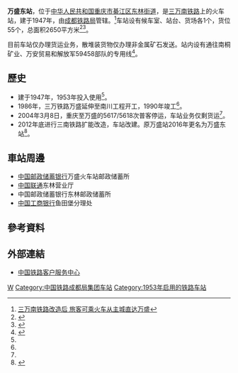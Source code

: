 {{otheruse|万盛站}}
{{Infobox China railway station
|车站名称 = 万盛东站
|图片 = 
|图片介绍 = 
|其他名称 = 东林火车站
|车站拼音 = Wansheng
|英文名称 = Wanshengdong Railway Station
|车站代码 = 47468<ref>{{cite book|title=中华人民共和国铁路车站代码（GB/T 10302-2010）|publisher=中国标准出版社|year=2010|isbn=155066140495|ignore-isbn-error=true|pages=37}}</ref>
|电报码 = WSW
|拼音码 = 
|车站位置 = [[重庆市|重庆市]][[綦江区|綦江区]][[东林街道|东林街道]]
|coordinates = {{Coord|28.945833|N|106.932629|E|format=dms|display=inline,title|type:railwaystation_region:CN}}
|归属 = [[中国铁路成都局集团|中国铁路成都局集团]]重庆车务段<ref name="cqtr-histo"/>{{rp|300}}
|线路 = [[三万南铁路|三万南铁路]]
|车站等级 = [[三等站_(中铁)|三等站]]
|former=万盛站（1953—2016年）
|月台数目 = 
|站台面 = 
|股道数目 = 
|坐标 = 
|网站 = 
}}
'''万盛东站'''，位于[[中华人民共和国|中华人民共和国]][[重庆市|重庆市]][[綦江区|綦江区]][[东林街道|东林街道]]，是[[三万南铁路|三万南铁路]]上的火车站，建于1947年，由[[中国铁路成都局集团|成都铁路局]]管辖。<ref>[http://cq.people.com.cn/news/2013419/2013419940468662794.htm 三万南铁路改造后 旅客可乘火车从主城直达万盛]{{dead link|date=2018年5月|bot=InternetArchiveBot|fix-attempted=yes}}</ref>车站设有候车室、站台、货场各1个，货位55个，总面积2650平方米<ref name="histo">{{cite news|title=万盛铁路运输的“前世今生”|url=http://wansheng.ec666.net/index.php/Home/Index/detail/id/3440.html|publisher=万盛新闻网|date=2016-12-13|accessdate=2019-09-01|archive-date=2019-09-01|archive-url=https://web.archive.org/web/20190901154754/http://wansheng.ec666.net/index.php/Home/Index/detail/id/3440.html|dead-url=no}}</ref><ref name="cqtr-histo">{{cite book|author=重庆市地方志编纂委员会总编辑室|title=重庆市志（第五卷）|publisher=成都科技大学出版社|year=1994|isbn=7-5616-2208-2}}</ref>{{rp|322}}。

目前车站仅办理货运业务，散堆装货物仅办理非金属矿石发送。站内设有通往南桐矿业、万安贸易和解放军59458部队的专用线<ref name="12306info">{{Cite web |url=http://hyfw.12306.cn/hyinfo/action/FwcszsAction_index?type=1 |title=12306货运站点查询 成都铁路局 |accessdate=2019-09-01 |archive-date=2016-11-06 |archive-url=https://web.archive.org/web/20161106075157/http://hyfw.12306.cn/hyinfo/action/FwcszsAction_index?type=1 |dead-url=no }}</ref>。
==歷史==
* 建于1947年，1953年投入使用<ref name="histo"/>。
* 1986年，三万铁路万盛延伸至南川工程开工，1990年竣工<ref name="histo"/>。
* 2004年3月8日，重庆至万盛的5617/5618次普客停运，车站业务仅剩货运<ref name="histo"/>。
* 2012年底进行三南铁路扩能改造，车站改建。原万盛站2016年更名为万盛东站<ref>{{cite news|url=http://scnews.newssc.org/system/20160922/000708870.htm|title=成铁恢复基本运行图 成昆线客车调整为夕发朝至|publisher=四川新闻网|date=2016-09-22|accessdate=2019-05-14|archive-date=2019-05-14|archive-url=https://web.archive.org/web/20190514150357/http://scnews.newssc.org/system/20160922/000708870.htm|dead-url=no}}</ref>。

==車站周邊==
* [[中国邮政储蓄银行|中国邮政储蓄银行]]万盛火车站邮政储蓄所
* [[中国联通|中国联通]]东林营业厅
* 中国邮政储蓄银行东林邮政储蓄所
* [[中国工商银行|中国工商银行]]鱼田堡分理处

==參考資料==
{{reflist}}

==外部連結==
* [http://www.12306.cn/mormhweb/ 中国铁路客户服务中心]{{Wayback|url=http://www.12306.cn/mormhweb/ |date=20180205163941 }}
{{三万南铁路}}
[[Category:綦江区铁路车站|W]]
[[Category:中国铁路成都局集团车站|Category:中国铁路成都局集团车站]]
[[Category:1953年启用的铁路车站|Category:1953年启用的铁路车站]]